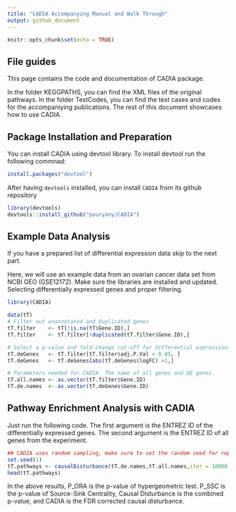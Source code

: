 ```yaml
---
title: "CADIA Accompanying Manual and Walk Through"
output: github_document
---
```


```r
knitr::opts_chunk$set(echo = TRUE)
```
## File guides

This page contains the code and documentation of CADIA package. 

In the folder KEGGPATHS, you can find the XML files of the original pathways. In the folder TestCodes, you can find the test cases and codes for the accompaniying publications. The rest of this document showcases how to use CADIA. 




## Package Installation and Preparation

You can install CADIA using devtool library. To install devtool run the following commnad:
```r
install.packages("devtool")

```

After having `devtools` installed, you can install `CADIA` from its github repository

```r
library(devtools)
devtools::install_github("pouryany/CADIA")
```


## Example Data Analysis

If you have a prepared list of differential expression data skip to the next part. 

Here, we will use an example data from an ovarian cancer data set from NCBI GEO (GSE12172). Make sure the libraries are installed and updated. Selecting differentially expressed genes and proper filtering.

```r
library(CADIA)

data(tT)
# Filter out unannotated and duplicated genes
tT.filter    <- tT[!is.na(tT$Gene.ID),]
tT.filter    <- tT.filter[!duplicated(tT.filter$Gene.ID),]

# Select a p-value and fold-change cut-off for differential expressions
tT.deGenes   <- tT.filter[tT.filter$adj.P.Val < 0.05, ]
tT.deGenes   <- tT.deGenes[abs(tT.deGenes$logFC) >1,]

# Parameters needed for CADIA. The name of all genes and DE genes.
tT.all.names <- as.vector(tT.filter$Gene.ID)
tT.de.names  <- as.vector(tT.deGenes$Gene.ID)
```




## Pathway Enrichment Analysis with CADIA

Just run the following code. The first argument is the ENTREZ ID of the differentially expressed genes. The second argument is the ENTREZ ID of all genes from the experiment. 

```r

## CADIA uses random sampling, make sure to set the random seed for reproducing
set.seed(1)
tT.pathways <- causalDisturbance(tT.de.names,tT.all.names,iter = 10000)
head(tT.pathways)
```

In the above results, P_ORA is the p-value of hypergeometric test. P_SSC is the p-value of Source-Sink Centrality, Causal Disturbance is the combined p-value, and CADIA is the FDR corrected causal disturbance.
